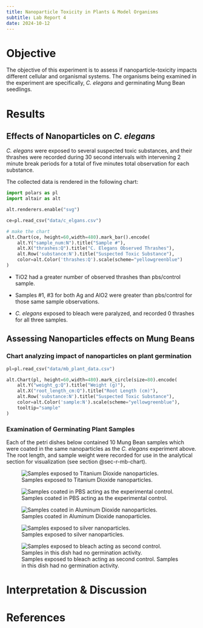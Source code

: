 ```yaml
---
title: Nanoparticle Toxicity in Plants & Model Organisms
subtitle: Lab Report 4
date: 2024-10-12
---
```


# Objective

The objective of this experiment is to assess if nanoparticle-toxicity impacts different cellular and organismal systems. The organisms being examined in the experiment are specifically, *C. elegans* and germinating Mung Bean seedlings.

# Results

## Effects of Nanoparticles on *C. elegans*

*C. elegans* were exposed to several suspected toxic substances, and their thrashes were recorded during 30 second intervals with intervening 2 minute break periods for a total of five minutes total observation for each substance.

The collected data is rendered in the following chart:

```python
import polars as pl
import altair as alt

alt.renderers.enable("svg")

ce=pl.read_csv("data/c_elgans.csv")

# make the chart
alt.Chart(ce, height=60,width=480).mark_bar().encode(
    alt.Y("sample_num:N").title("Sample #"),
    alt.X("thrashes:Q").title("C. Elegans Observed Thrashes"),
    alt.Row('substance:N').title("Suspected Toxic Substance"),
    color=alt.Color('thrashes:Q').scale(scheme="yellowgreenblue")
)
```

- TiO2 had a greater number of observed thrashes than pbs/control sample.

- Samples #1, #3 for both Ag and AlO2 were greater than pbs/control for those same sample observations.

- *C. elegans* exposed to bleach were paralyzed, and recorded 0 thrashes for all three samples.

## Assessing Nanoparticles effects on Mung Beans {#sec-r-mb}

### Chart analyzing impact of nanoparticles on plant germination {#sec-r-mb-chart}
```python
pl=pl.read_csv("data/mb_plant_data.csv")

alt.Chart(pl, height=60,width=480).mark_circle(size=80).encode(
    alt.Y("weight_g:Q").title("Weight (g)"),
    alt.X("root_length_cm:Q").title("Root Length (cm)"),
    alt.Row('substance:N').title("Suspected Toxic Substance"),
    color=alt.Color('sample:N').scale(scheme="yellowgreenblue"),
    tooltip="sample"
)
```

### Examination of Germinating Plant Samples {#sec-r-mb-pics}

Each of the petri dishes below contained 10 Mung Bean samples which were coated in the same nanoparticles as the *C. elegans* experiment above. The root length, and sample weight were recorded for use in the analytical section for visualization (see section @sec-r-mb-chart).

:::{layout-nrow=2}

![Samples exposed to Titanium Dioxide nanoparticles.](images/mb_tio2_dish.JPG)

![Samples coated in PBS acting as the experimental control.](images/mb_pbs_dish.JPG)

![Samples coated in Aluminum Dioxide nanoparticles.](images/mb_alo2_dish.JPG)

![Samples exposed to silver nanoparticles.](images/mb_ag_dish.JPG)

![Samples exposed to bleach acting as second control. Samples in this dish had no germination activity.](images/mb_bleach_dish.JPG)
:::

# Interpretation & Discussion



# References

[^mt_4]: Donohue Robert, M.S.c, Ascione Richard, Phd. Medical Toxicology; Experimental Manual "Nanoparticle Toxicity No. 4" pages 51-62.

